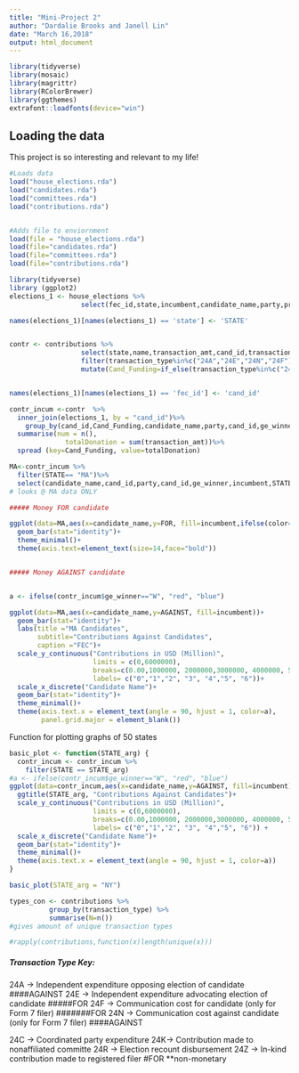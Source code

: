 ```yaml
---
title: "Mini-Project 2"
author: "Dardalie Brooks and Janell Lin"
date: "March 16,2018"
output: html_document
---
```



```r
library(tidyverse)
library(mosaic)
library(magrittr)
library(RColorBrewer)
library(ggthemes)
extrafont::loadfonts(device="win")
```


## Loading the data

This project is so interesting and relevant to my life!

```r
#Loads data
load("house_elections.rda")
load("candidates.rda")
load("committees.rda")
load("contributions.rda")


#Adds file to enviornment
load(file = "house_elections.rda")
load(file="candidates.rda")
load(file="committees.rda")
load(file="contributions.rda")
```


```r
library(tidyverse)
library (ggplot2)
elections_1 <- house_elections %>% 
                  select(fec_id,state,incumbent,candidate_name,party,primary_votes,ge_winner)

names(elections_1)[names(elections_1) == 'state'] <- 'STATE'


contr <- contributions %>% 
                  select(state,name,transaction_amt,cand_id,transaction_type,state)%>% 
                  filter(transaction_type%in%c("24A","24E","24N","24F")) %>% 
                  mutate(Cand_Funding=if_else(transaction_type%in%c("24E","24F"),"FOR","AGAINST"))


names(elections_1)[names(elections_1) == 'fec_id'] <- 'cand_id'

contr_incum <-contr  %>%
  inner_join(elections_1, by = "cand_id")%>% 
    group_by(cand_id,Cand_Funding,candidate_name,party,cand_id,ge_winner,incumbent,STATE) %>%
  summarise(num = n(),
              totalDonation = sum(transaction_amt))%>%
  spread (key=Cand_Funding, value=totalDonation)


```



```r
MA<-contr_incum %>%
  filter(STATE== "MA")%>%
  select(candidate_name,cand_id,party,cand_id,ge_winner,incumbent,STATE,FOR,AGAINST,num)
# looks @ MA data ONLY

##### Money FOR candidate

ggplot(data=MA,aes(x=candidate_name,y=FOR, fill=incumbent,ifelse(color==ge_winner,"W","N")))+
  geom_bar(stat="identity")+
  theme_minimal()+
  theme(axis.text=element_text(size=14,face="bold")) 


##### Money AGAINST candidate


a <- ifelse(contr_incum$ge_winner=="W", "red", "blue")

ggplot(data=MA,aes(x=candidate_name,y=AGAINST, fill=incumbent))+
  geom_bar(stat="identity")+
  labs(title ="MA Candidates", 
       subtitle="Contributions Against Candidates",
       caption ="FEC")+
  scale_y_continuous("Contributions in USD (Million)", 
                     limits = c(0,6000000),
                     breaks=c(0.00,1000000, 2000000,3000000, 4000000, 5000000, 60000000),
                     labels= c("0","1","2", "3", "4","5", "6"))+                     
  scale_x_discrete("Candidate Name")+
  geom_bar(stat="identity")+
  theme_minimal()+
  theme(axis.text.x = element_text(angle = 90, hjust = 1, color=a),
        panel.grid.major = element_blank())


```




Function for plotting graphs of 50 states
```r
basic_plot <- function(STATE_arg) {
  contr_incum <- contr_incum %>%
    filter(STATE == STATE_arg)
#a <- ifelse(contr_incum$ge_winner=="W", "red", "blue")
ggplot(data=contr_incum,aes(x=candidate_name,y=AGAINST, fill=incumbent))+
  ggtitle(STATE_arg, "Contributions Against Candidates")+
  scale_y_continuous("Contributions in USD (Million)", 
                     limits = c(0,6000000),
                     breaks=c(0.00,1000000, 2000000,3000000, 4000000, 5000000, 60000000),
                     labels= c("0","1","2", "3", "4","5", "6")) +                     
  scale_x_discrete("Candidate Name")+
  geom_bar(stat="identity")+
  theme_minimal()+
  theme(axis.text.x = element_text(angle = 90, hjust = 1, color=a))
}

basic_plot(STATE_arg = "NY")


```






```r
types_con <- contributions %>%     
          group_by(transaction_type) %>% 
          summarise(N=n())
#gives amount of unique transaction types

#rapply(contributions,function(x)length(unique(x))) 
```


##### Transaction Type Key:
24A -> Independent expenditure opposing election of candidate  ####AGAINST 
24E -> Independent expenditure advocating election of candidate   #####FOR
24F -> Communication cost for candidate (only for Form 7 filer)   #######FOR
24N -> Communication cost against candidate (only for Form 7 filer)   ####AGAINST 


24C -> Coordinated party expenditure
24K-> Contribution made to nonaffiliated committe
24R -> Election recount disbursement
24Z -> In-kind contribution made to registered filer   #FOR   **non-monetary

